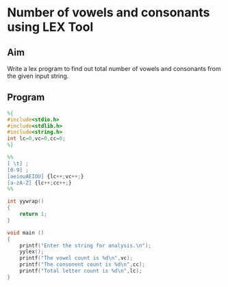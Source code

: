 # Number of vowels and consonants using LEX Tool

## Aim

Write a lex program to find out total number of vowels and consonants from the given input string.

## Program

```lex showLineNumbers copy
%{
#include<stdio.h>
#include<stdlib.h>
#include<string.h>
int lc=0,vc=0,cc=0;
%}

%%
[ \t] ;
[0-9] ;
[aeiouAEIOU] {lc++;vc++;}
[a-zA-Z] {lc++;cc++;}
%%

int yywrap()
{
	return 1;
}

void main ()
{
	printf("Enter the string for analysis.\n");
	yylex();
	printf("The vowel count is %d\n",vc);
	printf("The consonent count is %d\n",cc);
	printf("Total letter count is %d\n",lc);
}
```
